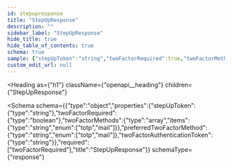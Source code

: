 ```yaml
---
id: stepupresponse
title: "StepUpResponse"
description: ""
sidebar_label: "StepUpResponse"
hide_title: true
hide_table_of_contents: true
schema: true
sample: {"stepUpToken":"string","twoFactorRequired":true,"twoFactorMethods":["totp"],"preferredTwoFactorMethod":"totp","twoFactorAuthenticationToken":"string"}
custom_edit_url: null
---
```



<Heading
  as={"h1"}
  className={"openapi__heading"}
  children={"StepUpResponse"}
>
</Heading>





<Schema
  schema={{"type":"object","properties":{"stepUpToken":{"type":"string"},"twoFactorRequired":{"type":"boolean"},"twoFactorMethods":{"type":"array","items":{"type":"string","enum":["totp","mail"]}},"preferredTwoFactorMethod":{"type":"string","enum":["totp","mail"]},"twoFactorAuthenticationToken":{"type":"string"}},"required":["twoFactorRequired"],"title":"StepUpResponse"}}
  schemaType={"response"}
>
  
</Schema>
            